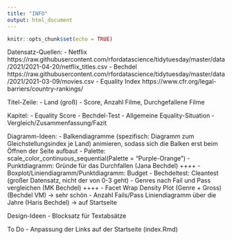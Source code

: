 ```yaml
---
title: "INFO"
output: html_document
---
```


```r
knitr::opts_chunk$set(echo = TRUE)
```

Datensatz-Quellen:
- Netflix
  https://raw.githubusercontent.com/rfordatascience/tidytuesday/master/data/2021/2021-04-20/netflix_titles.csv
- Bechdel
  https://raw.githubusercontent.com/rfordatascience/tidytuesday/master/data/2021/2021-03-09/movies.csv
- Equality Index
  https://www.cfr.org/legal-barriers/country-rankings/


Titel-Zeile:
  - Land (groß)
  - Score, Anzahl Filme, Durchgefallene Filme

Kapitel:
  - Equality Score
  - Bechdel-Test
  - Allgemeine Equality-Situation
  - Vergleich/Zusammenfassung/Fazit


Diagramm-Ideen:
  - Balkendiagramme (spezifisch: Diagramm zum Gleichstellungsindex je Land) animieren, sodass sich die Balken erst beim Öffnen der Seite aufbaut
  - Palette:  scale_color_continuous_sequential(Palette = "Purple-Orange")
  - Punktdiagramm: Gründe für das Durchfallen (Jana Bechdel) ++++
  - Boxplot/Liniendiagramm/Punktdiagramm: Budget
  - Bechdeltest: Cleantest (großer Datensatz, nicht der von 0-3 geht) 
  - Genres nach Fail und Pass vergleichen (MK Bechdel) ++++
  - Facet Wrap Density Plot (Genre + Gross) (Bechdel VM) -> sehr schön
  - Anzahl Fails/Pass Liniendiagramm über die Jahre (Haris Bechdel) -> auf Startseite

Design-Ideen
  - Blocksatz für Textabsätze
  
To Do
 - Anpassung der Links auf der Startseite (index.Rmd)
